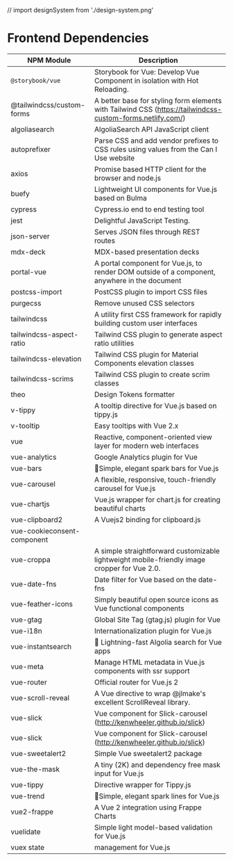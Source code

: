 // import designSystem from './design-system.png'

<Meta title="Dependencies" />

# Frontend Dependencies

<!--https://www.npmjs.com/package/
https://www.npmjs.com/search?q=-->
|NPM Module| Description|
|---|---|
|`@storybook/vue`| Storybook for Vue: Develop Vue Component in isolation with Hot Reloading.|
|@tailwindcss/custom-forms |A better base for styling form elements with Tailwind CSS (https://tailwindcss-custom-forms.netlify.com/)|
|algoliasearch| AlgoliaSearch API JavaScript client|
|autoprefixer| Parse CSS and add vendor prefixes to CSS rules using values from the Can I Use website|
|axios| Promise based HTTP client for the browser and node.js|
|buefy| Lightweight UI components for Vue.js based on Bulma|
|cypress| Cypress.io end to end testing tool|
|jest| Delightful JavaScript Testing.|
|json-server| Serves JSON files through REST routes|
|mdx-deck| MDX-based presentation decks|
|portal-vue| A portal component for Vue.js, to render DOM outside of a component, anywhere in the document|
|postcss-import| PostCSS plugin to import CSS files|
|purgecss| Remove unused CSS selectors|
|tailwindcss| A utility first CSS framework for rapidly building custom user interfaces|
|tailwindcss-aspect-ratio |Tailwind CSS plugin to generate aspect ratio utilities|
|tailwindcss-elevation| Tailwind CSS plugin for Material Components elevation classes|
|tailwindcss-scrims| Tailwind CSS plugin to create scrim classes|
|theo| Design Tokens formatter|
|v-tippy| A tooltip directive for Vue.js based on tippy.js|
|v-tooltip| Easy tooltips with Vue 2.x|
|vue| Reactive, component-oriented view layer for modern web interfaces|
|vue-analytics| Google Analytics plugin for Vue|
|vue-bars| 🌈Simple, elegant spark bars for Vue.js|
|vue-carousel| A flexible, responsive, touch-friendly carousel for Vue.js|
|vue-chartjs| Vue.js wrapper for chart.js for creating beautiful charts|
|vue-clipboard2| A Vuejs2 binding for clipboard.js|
|vue-cookieconsent-component ||
|vue-croppa| A simple straightforward customizable lightweight mobile-friendly image cropper for Vue 2.0.|
|vue-date-fns| Date filter for Vue based on the date-fns|
|vue-feather-icons| Simply beautiful open source icons as Vue functional components|
|vue-gtag| Global Site Tag (gtag.js) plugin for Vue|
|vue-i18n| Internationalization plugin for Vue.js|
|vue-instantsearch| 👀 Lightning-fast Algolia search for Vue apps|
|vue-meta| Manage HTML metadata in Vue.js components with ssr support|
|vue-router| Official router for Vue.js 2|
|vue-scroll-reveal| A Vue directive to wrap @jlmake's excellent ScrollReveal library.|
|vue-slick| Vue component for Slick-carousel (http://kenwheeler.github.io/slick)|
|vue-slick| Vue component for Slick-carousel (http://kenwheeler.github.io/slick)|
|vue-sweetalert2| Simple Vue sweetalert2 package|
|vue-the-mask| A tiny (2K) and dependency free mask input for Vue.js|
|vue-tippy| Directive wrapper for Tippy.js|
|vue-trend| 🌈Simple, elegant spark lines for Vue.js|
|vue2-frappe| A Vue 2 integration using Frappe Charts|
|vuelidate| Simple light model-based validation for Vue.js|
|vuex state| management for Vue.js|